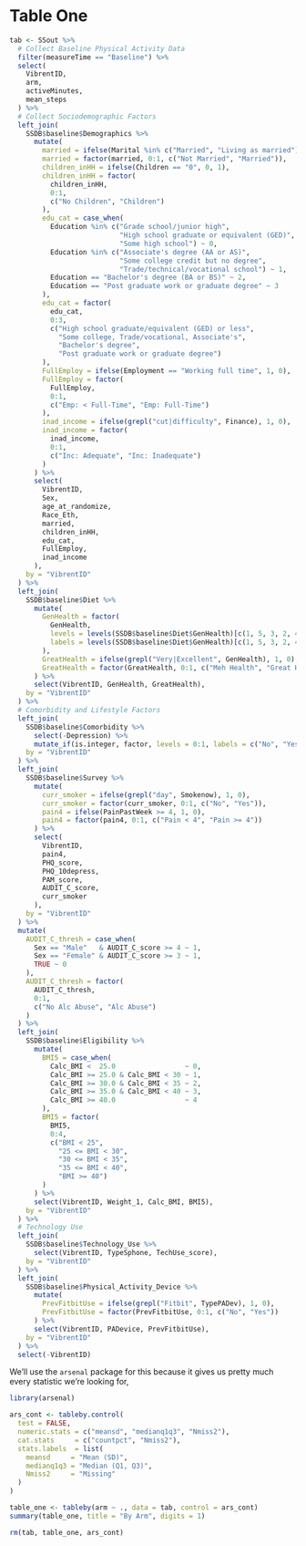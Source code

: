 # Table One

```{r}
tab <- SSout %>%
  # Collect Baseline Physical Activity Data
  filter(measureTime == "Baseline") %>%
  select(
    VibrentID,
    arm,
    activeMinutes,
    mean_steps
  ) %>%
  # Collect Sociodemographic Factors
  left_join(
    SSDB$baseline$Demographics %>%
      mutate(
        married = ifelse(Marital %in% c("Married", "Living as married"), 1, 0),
        married = factor(married, 0:1, c("Not Married", "Married")),
        children_inHH = ifelse(Children == "0", 0, 1),
        children_inHH = factor(
          children_inHH, 
          0:1, 
          c("No Children", "Children")
        ),
        edu_cat = case_when(
          Education %in% c("Grade school/junior high",
                           "High school graduate or equivalent (GED)",
                           "Some high school") ~ 0,
          Education %in% c("Associate's degree (AA or AS)",
                           "Some college credit but no degree",
                           "Trade/technical/vocational school") ~ 1,
          Education == "Bachelor's degree (BA or BS)" ~ 2,
          Education == "Post graduate work or graduate degree" ~ 3
        ),
        edu_cat = factor(
          edu_cat,
          0:3,
          c("High school graduate/equivalent (GED) or less",
            "Some college, Trade/vocational, Associate's",
            "Bachelor's degree",
            "Post graduate work or graduate degree")
        ),
        FullEmploy = ifelse(Employment == "Working full time", 1, 0),
        FullEmploy = factor(
          FullEmploy, 
          0:1, 
          c("Emp: < Full-Time", "Emp: Full-Time")
        ),
        inad_income = ifelse(grepl("cut|difficulty", Finance), 1, 0),
        inad_income = factor(
          inad_income, 
          0:1, 
          c("Inc: Adequate", "Inc: Inadequate")
        )
      ) %>%
      select(
        VibrentID,
        Sex,
        age_at_randomize,
        Race_Eth,
        married,
        children_inHH,
        edu_cat,
        FullEmploy,
        inad_income
      ),
    by = "VibrentID"
  ) %>%
  left_join(
    SSDB$baseline$Diet %>%
      mutate(
        GenHealth = factor(
          GenHealth,
          levels = levels(SSDB$baseline$Diet$GenHealth)[c(1, 5, 3, 2, 4)],
          labels = levels(SSDB$baseline$Diet$GenHealth)[c(1, 5, 3, 2, 4)]
        ),
        GreatHealth = ifelse(grepl("Very|Excellent", GenHealth), 1, 0),
        GreatHealth = factor(GreatHealth, 0:1, c("Meh Health", "Great Health!"))
      ) %>%
      select(VibrentID, GenHealth, GreatHealth),
    by = "VibrentID"
  ) %>%
  # Comorbidity and Lifestyle Factors
  left_join(
    SSDB$baseline$Comorbidity %>%
      select(-Depression) %>%
      mutate_if(is.integer, factor, levels = 0:1, labels = c("No", "Yes")),
    by = "VibrentID"
  ) %>%
  left_join(
    SSDB$baseline$Survey %>%
      mutate(
        curr_smoker = ifelse(grepl("day", Smokenow), 1, 0),
        curr_smoker = factor(curr_smoker, 0:1, c("No", "Yes")),
        pain4 = ifelse(PainPastWeek >= 4, 1, 0),
        pain4 = factor(pain4, 0:1, c("Pain < 4", "Pain >= 4"))
      ) %>%
      select(
        VibrentID,
        pain4,
        PHQ_score,
        PHQ_10depress,
        PAM_score,
        AUDIT_C_score,
        curr_smoker
      ),
    by = "VibrentID"
  ) %>%
  mutate(
    AUDIT_C_thresh = case_when(
      Sex == "Male"   & AUDIT_C_score >= 4 ~ 1,
      Sex == "Female" & AUDIT_C_score >= 3 ~ 1,
      TRUE ~ 0
    ),
    AUDIT_C_thresh = factor(
      AUDIT_C_thresh,
      0:1,
      c("No Alc Abuse", "Alc Abuse")
    )
  ) %>%
  left_join(
    SSDB$baseline$Eligibility %>%
      mutate(
        BMI5 = case_when(
          Calc_BMI <  25.0                 ~ 0,
          Calc_BMI >= 25.0 & Calc_BMI < 30 ~ 1,
          Calc_BMI >= 30.0 & Calc_BMI < 35 ~ 2,
          Calc_BMI >= 35.0 & Calc_BMI < 40 ~ 3,
          Calc_BMI >= 40.0                 ~ 4
        ),
        BMI5 = factor(
          BMI5,
          0:4,
          c("BMI < 25",
            "25 <= BMI < 30",
            "30 <= BMI < 35",
            "35 <= BMI < 40",
            "BMI >= 40")
        )
      ) %>%
      select(VibrentID, Weight_1, Calc_BMI, BMI5),
    by = "VibrentID"
  ) %>%
  # Technology Use
  left_join(
    SSDB$baseline$Technology_Use %>%
      select(VibrentID, TypeSphone, TechUse_score),
    by = "VibrentID"
  ) %>%
  left_join(
    SSDB$baseline$Physical_Activity_Device %>%
      mutate(
        PrevFitbitUse = ifelse(grepl("Fitbit", TypePADev), 1, 0),
        PrevFitbitUse = factor(PrevFitbitUse, 0:1, c("No", "Yes"))
      ) %>%
      select(VibrentID, PADevice, PrevFitbitUse),
    by = "VibrentID"
  ) %>%
  select(-VibrentID)
```

We'll use the `arsenal` package for this because it gives us pretty much every statistic we're looking for,

```{r, results = "asis"}
library(arsenal)

ars_cont <- tableby.control(
  test = FALSE,
  numeric.stats = c("meansd", "medianq1q3", "Nmiss2"),
  cat.stats     = c("countpct", "Nmiss2"),
  stats.labels  = list(
    meansd     = "Mean (SD)",
    medianq1q3 = "Median (Q1, Q3)",
    Nmiss2     = "Missing"
  )
)

table_one <- tableby(arm ~ ., data = tab, control = ars_cont)
summary(table_one, title = "By Arm", digits = 1)
```

```{r, echo = FALSE, eval = TRUE}
rm(tab, table_one, ars_cont)
```
